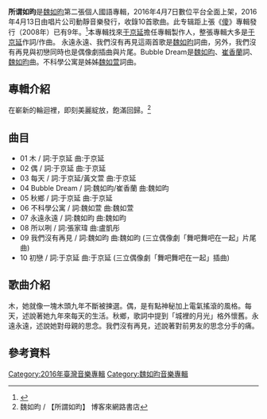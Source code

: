 {{Infobox album
| name       = 所謂如昀
| type       = [[專輯|專輯]]
| artist     = [[魏如昀|魏如昀]]
| cover      = 
<!-- 未知參數 | background = lightsteelblue -->
| released   = 2016年4月13日
| recorded   = 
| genre      = [[華語流行音樂|國語流行]]、[[搖滾樂|搖滾樂]]
| length     = 
| label      = [[動靜音樂|動靜音樂]]
| producer   = 
| reviews    = 
| prev_title = [[傻_(專輯)|傻]]
| prev_year  = 2008
| next_title = 
| next_year  = 
}}
'''所谓如昀'''是[[魏如昀|魏如昀]]第二張個人國語專輯，2016年4月7日數位平台全面上架，2016年4月13日由唱片公司動靜音樂發行，收錄10首歌曲。此专辑距上張《[[傻_(專輯)|傻]]》專輯發行（2008年）已有9年。<ref>{{cite news|title=魏如昀自豪超會「打泡」　噴濺全身奶味！|url=http://www.nownews.com/n/2016/03/20/2033837|accessdate=2016-06-22|agency=今日新闻|date=2016-03-20|archive-date=2016-06-24|archive-url=https://web.archive.org/web/20160624011418/http://www.nownews.com/n/2016/03/20/2033837|dead-url=no}}</ref>本專輯找來[[于京延|于京延]]擔任專輯製作人，整張專輯大多是[[于京延|于京延]]作詞/作曲。
永遠永遠、我們沒有再見這兩首歌是[[魏如昀|魏如昀]]詞曲，另外，我們沒有再見與初戀同時也是偶像劇插曲與片尾。Bubble Dream是[[魏如昀|魏如昀]]、[[崔香蘭|崔香蘭]]詞、[[魏如昀|魏如昀]]曲。不科學公寓是姊姊[[魏如萱|魏如萱]]詞曲。

==專輯介紹==
在嶄新的輪迴裡，即刻美麗綻放，飽滿回歸。<ref>魏如昀 / 【所謂如昀】 博客來網路書店</ref>

==曲目==
* 01 木 / 詞:于京延 曲:于京延
* 02 偶 / 詞:于京延 曲:于京延
* 03 每天 / 詞:于京延/黃文萱 曲:于京延
* 04 Bubble Dream / 詞:魏如昀/崔香蘭 曲:魏如昀
* 05 秋鄉 / 詞:于京延 曲:于京延
* 06 不科學公寓 / 詞:魏如萱 曲:魏如萱
* 07 永遠永遠 / 詞:魏如昀 曲:魏如昀
* 08 所以咧 / 詞:張家瑋 曲:盧凱彤
* 09 我們沒有再見 / 詞:魏如昀 曲:魏如昀 (三立偶像劇「舞吧舞吧在一起」片尾曲)
* 10 初戀 / 詞:于京延 曲:于京延 (三立偶像劇「舞吧舞吧在一起」插曲)

==歌曲介紹==
木，她就像一塊木頭九年不斷被揀選。偶，是有點神秘加上電氣搖滾的風格。每天，述說著她九年來每天的生活。秋鄉，歌詞中提到「城裡的月光」格外懷舊。永遠永遠，述說她對母親的思念。我們沒有再見，述說著對前男友的思念分手的痛。

==參考資料==
{{reflist}}

{{音乐专辑小作品}}

[[Category:2016年臺灣音樂專輯|Category:2016年臺灣音樂專輯]]
[[Category:魏如昀音樂專輯|Category:魏如昀音樂專輯]]